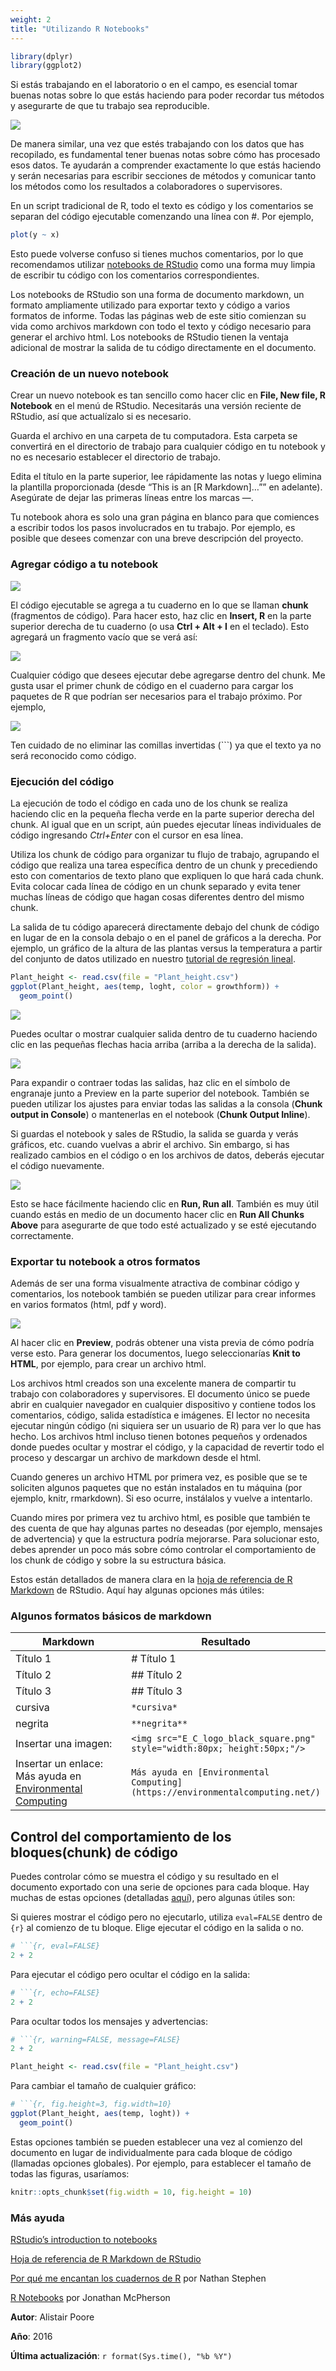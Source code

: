 ```yaml
---
weight: 2
title: "Utilizando R Notebooks"
---
```


```r
library(dplyr)
library(ggplot2)
```


Si estás trabajando en el laboratorio o en el campo, es esencial tomar buenas notas sobre lo que estás haciendo para poder recordar tus métodos y asegurarte de que tu trabajo sea reproducible.


![](Notebooks_image.jpg)


De manera similar, una vez que estés trabajando con los datos que has recopilado, es fundamental tener buenas notas sobre cómo has procesado esos datos. Te ayudarán a comprender exactamente lo que estás haciendo y serán necesarias para escribir secciones de métodos y comunicar tanto los métodos como los resultados a colaboradores o supervisores.

En un script tradicional de R, todo el texto es código y los comentarios se separan del código ejecutable comenzando una línea con #. Por ejemplo,

```r
plot(y ~ x)
```

Esto puede volverse confuso si tienes muchos comentarios, por lo que recomendamos utilizar [notebooks de RStudio](http://rmarkdown.rstudio.com/r_notebooks.html) como una forma muy limpia de escribir tu código con los comentarios correspondientes.

Los notebooks de RStudio son una forma de documento markdown, un formato ampliamente utilizado para exportar texto y código a varios formatos de informe. Todas las páginas web de este sitio comienzan su vida como archivos markdown con todo el texto y código necesario para generar el archivo html. Los notebooks de RStudio tienen la ventaja adicional de mostrar la salida de tu código directamente en el documento.

### Creación de un nuevo notebook

Crear un nuevo notebook es tan sencillo como hacer clic en **File, New file, R Notebook** en el menú de RStudio. Necesitarás una versión reciente de RStudio, así que actualízalo si es necesario.

Guarda el archivo en una carpeta de tu computadora. Esta carpeta se convertirá en el directorio de trabajo para cualquier código en tu notebook y no es necesario establecer el directorio de trabajo.

Edita el título en la parte superior, lee rápidamente las notas y luego elimina la plantilla proporcionada (desde "This is an [R Markdown]..."" en adelante). Asegúrate de dejar las primeras líneas entre los marcas ---.

Tu notebook ahora es solo una gran página en blanco para que comiences a escribir todos los pasos involucrados en tu trabajo. Por ejemplo, es posible que desees comenzar con una breve descripción del proyecto.

### Agregar código a tu notebook


![](Menu1.png)

El código ejecutable se agrega a tu cuaderno en lo que se llaman **chunk** (fragmentos de código). Para hacer esto, haz clic en **Insert, R** en la parte superior derecha de tu cuaderno (o usa **Ctrl + Alt + I** en el teclado). Esto agregará un fragmento vacío que se verá así:

![](Chunk1.png)

Cualquier código que desees ejecutar debe agregarse dentro del chunk. Me gusta usar el primer chunk de código en el cuaderno para cargar los paquetes de R que podrían ser necesarios para el trabajo próximo. Por ejemplo,


![](Chunk2.png)


Ten cuidado de no eliminar las comillas invertidas (```) ya que el texto ya no será reconocido como código.


### Ejecución del código

La ejecución de todo el código en cada uno de los chunk se realiza haciendo clic en la pequeña flecha verde en la parte superior derecha del chunk. Al igual que en un script, aún puedes ejecutar líneas individuales de código ingresando *Ctrl+Enter* con el cursor en esa línea.

Utiliza los chunk de código para organizar tu flujo de trabajo, agrupando el código que realiza una tarea específica dentro de un chunk y precediendo esto con comentarios de texto plano que expliquen lo que hará cada chunk. Evita colocar cada línea de código en un chunk separado y evita tener muchas líneas de código que hagan cosas diferentes dentro del mismo chunk.

La salida de tu código aparecerá directamente debajo del chunk de código en lugar de en la consola debajo o en el panel de gráficos a la derecha. Por ejemplo, un gráfico de la altura de las plantas versus la temperatura a partir del conjunto de datos utilizado en nuestro [tutorial de regresión lineal](/statistics/linear-models/linear-regression).



```r
Plant_height <- read.csv(file = "Plant_height.csv")
ggplot(Plant_height, aes(temp, loght, color = growthform)) +
  geom_point()
```

![](Chunk3.png)


Puedes ocultar o mostrar cualquier salida dentro de tu cuaderno haciendo clic en las pequeñas flechas hacia arriba (arriba a la derecha de la salida).


![](Menu2.png)

Para expandir o contraer todas las salidas, haz clic en el símbolo de engranaje junto a Preview en la parte superior del notebook. También se pueden utilizar los ajustes para enviar todas las salidas a la consola (**Chunk output in Console**) o mantenerlas en el notebook (**Chunk Output Inline**).

Si guardas el notebook y sales de RStudio, la salida se guarda y verás gráficos, etc. cuando vuelvas a abrir el archivo. Sin embargo, si has realizado cambios en el código o en los archivos de datos, deberás ejecutar el código nuevamente.

![](Menu3.png)


Esto se hace fácilmente haciendo clic en **Run, Run all**. También es muy útil cuando estás en medio de un documento hacer clic en **Run All Chunks Above** para asegurarte de que todo esté actualizado y se esté ejecutando correctamente.


### Exportar tu notebook a otros formatos

Además de ser una forma visualmente atractiva de combinar código y comentarios, los notebook también se pueden utilizar para crear informes en varios formatos (html, pdf y word).


![](Menu4.png)



Al hacer clic en **Preview**, podrás obtener una vista previa de cómo podría verse esto. Para generar los documentos, luego seleccionarías **Knit to HTML**, por ejemplo, para crear un archivo html.

Los archivos html creados son una excelente manera de compartir tu trabajo con colaboradores y supervisores. El documento único se puede abrir en cualquier navegador en cualquier dispositivo y contiene todos los comentarios, código, salida estadística e imágenes. El lector no necesita ejecutar ningún código (ni siquiera ser un usuario de R) para ver lo que has hecho. Los archivos html incluso tienen botones pequeños y ordenados donde puedes ocultar y mostrar el código, y la capacidad de revertir todo el proceso y descargar un archivo de markdown desde el html.

Cuando generes un archivo HTML por primera vez, es posible que se te soliciten algunos paquetes que no están instalados en tu máquina (por ejemplo, knitr, rmarkdown). Si eso ocurre, instálalos y vuelve a intentarlo.

Cuando mires por primera vez tu archivo html, es posible que también te des cuenta de que hay algunas partes no deseadas (por ejemplo, mensajes de advertencia) y que la estructura podría mejorarse. Para solucionar esto, debes aprender un poco más sobre cómo controlar el comportamiento de los chunk de código y sobre la su estructura básica.

Estos están detallados de manera clara en la [hoja de referencia de R Markdown](https://www.rstudio.com/wp-content/uploads/2015/02/rmarkdown-cheatsheet.pdf) de RStudio. Aquí hay algunas opciones más útiles:

### Algunos formatos básicos de markdown

| Markdown | Resultado |
|-----|----|
| Título 1 |  # Título 1 |
| Título 2 |  ## Título 2 |
| Título 3 |  ## Título 3 |
| cursiva | `*cursiva*` |
| negrita | `**negrita**` |
| Insertar una imagen: | `<img src="E_C_logo_black_square.png" style="width:80px; height:50px;"/>` |
| Insertar un enlace: Más ayuda en [Environmental Computing](https://environmentalcomputing.net/) | `Más ayuda en [Environmental Computing](https://environmentalcomputing.net/)` |


## Control del comportamiento de los bloques(chunk) de código

Puedes controlar cómo se muestra el código y su resultado en el documento exportado con una serie de opciones para cada bloque. Hay muchas de estas opciones (detalladas [aquí](https://yihui.name/knitr/options/)), pero algunas útiles son:

Si quieres mostrar el código pero no ejecutarlo, utiliza `eval=FALSE` dentro de `{r}` al comienzo de tu bloque.
Elige ejecutar el código en la salida o no.

```r
# ```{r, eval=FALSE}
2 + 2
```


Para ejecutar el código pero ocultar el código en la salida:


```r
# ```{r, echo=FALSE}
2 + 2
```


Para ocultar todos los mensajes y advertencias:


```r
# ```{r, warning=FALSE, message=FALSE}
2 + 2
```


```r
Plant_height <- read.csv(file = "Plant_height.csv")
```


Para cambiar el tamaño de cualquier gráfico:


```r
# ```{r, fig.height=3, fig.width=10}
ggplot(Plant_height, aes(temp, loght)) +
  geom_point()
```


Estas opciones también se pueden establecer una vez al comienzo del documento en lugar de individualmente para cada bloque de código (llamadas opciones globales). Por ejemplo, para establecer el tamaño de todas las figuras, usaríamos:


```r
knitr::opts_chunk$set(fig.width = 10, fig.height = 10)
```
  
### Más ayuda

[RStudio's introduction to notebooks](http://rmarkdown.rstudio.com/r_notebooks.html)

[Hoja de referencia de R Markdown de RStudio](https://www.rstudio.com/wp-content/uploads/2015/02/rmarkdown-cheatsheet.pdf)

[Por qué me encantan los cuadernos de R](https://rviews.rstudio.com/2017/03/15/why-i-love-r-notebooks/) por Nathan Stephen

[R Notebooks](https://www.rstudio.com/resources/webinars/introducing-notebooks/) por Jonathan McPherson
  

**Autor**: Alistair Poore
 
**Año**: 2016

**Última actualización**: `r format(Sys.time(), "%b %Y")`
